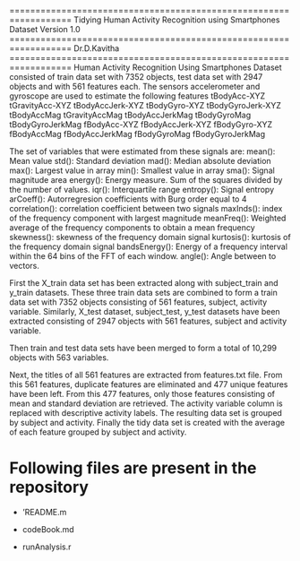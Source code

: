 ==================================================================
Tidying Human Activity Recognition using Smartphones Dataset
Version 1.0
==================================================================
Dr.D.Kavitha
==================================================================
Human Activity Recognition Using Smartphones Dataset consisted of train data set with 7352 objects, test data set with 2947 objects and with 561 features each.
The sensors accelerometer and gyroscope are used to estimate the following features
tBodyAcc-XYZ
tGravityAcc-XYZ
tBodyAccJerk-XYZ
tBodyGyro-XYZ
tBodyGyroJerk-XYZ
tBodyAccMag
tGravityAccMag
tBodyAccJerkMag
tBodyGyroMag
tBodyGyroJerkMag
fBodyAcc-XYZ
fBodyAccJerk-XYZ
fBodyGyro-XYZ
fBodyAccMag
fBodyAccJerkMag
fBodyGyroMag
fBodyGyroJerkMag

The set of variables that were estimated from these signals are: 
mean(): Mean value
std(): Standard deviation
mad(): Median absolute deviation 
max(): Largest value in array
min(): Smallest value in array
sma(): Signal magnitude area
energy(): Energy measure. Sum of the squares divided by the number of values. 
iqr(): Interquartile range 
entropy(): Signal entropy
arCoeff(): Autorregresion coefficients with Burg order equal to 4
correlation(): correlation coefficient between two signals
maxInds(): index of the frequency component with largest magnitude
meanFreq(): Weighted average of the frequency components to obtain a mean frequency
skewness(): skewness of the frequency domain signal 
kurtosis(): kurtosis of the frequency domain signal 
bandsEnergy(): Energy of a frequency interval within the 64 bins of the FFT of each window.
angle(): Angle between to vectors.


First the X_train data set has been extracted along with subject_train and y_train datasets.
These three train data sets are combined to form a train data set with 7352 objects consisting of 561 features, subject, activity variable.
Similarly, X_test dataset, subject_test, y_test datasets have been extracted consisting of 2947 objects with 561 features, subject and activity variable.

Then train and test data sets have been merged to form a total of 10,299 objects with 563 variables.

Next, the titles of all 561 features are extracted from features.txt file. 
From this 561 features, duplicate features are eliminated and 477 unique features have been left.
From this 477 features, only those features consisting of mean and standard deviation are retrieved.
The activity variable column is replaced with descriptive activity labels.
The resulting data set is grouped by subject and activity.
Finally the tidy data set is created with the average of each  feature grouped by subject and activity.



Following files are present in the repository
=========================================

- 'README.m

- codeBook.md

- runAnalysis.r
